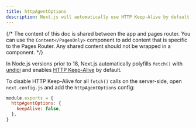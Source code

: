 ```yaml
---
title: httpAgentOptions
description: Next.js will automatically use HTTP Keep-Alive by default. Learn more about how to disable HTTP Keep-Alive here.
---
```


{/* The content of this doc is shared between the app and pages router. You can use the `Content</PagesOnly>` component to add content that is specific to the Pages Router. Any shared content should not be wrapped in a component. */}

In Node.js versions prior to 18, Next.js automatically polyfills `fetch()` with [undici](/docs/architecture/supported-browsers#polyfills) and enables [HTTP Keep-Alive](https://developer.mozilla.org/docs/Web/HTTP/Headers/Keep-Alive) by default.

To disable HTTP Keep-Alive for all `fetch()` calls on the server-side, open `next.config.js` and add the `httpAgentOptions` config:

```js filename="next.config.js"
module.exports = {
  httpAgentOptions: {
    keepAlive: false,
  },
}
```
